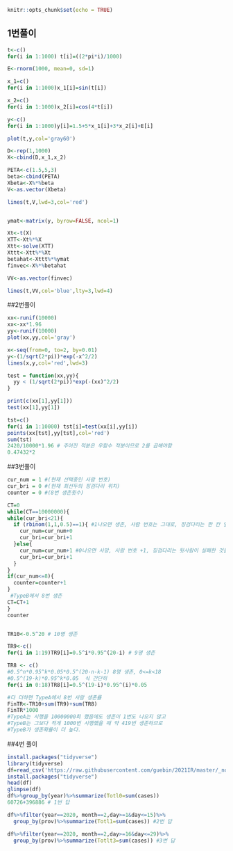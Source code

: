 ```r
knitr::opts_chunk$set(echo = TRUE)
```

## 1번풀이

```r
t<-c()
for(i in 1:1000) t[i]=((2*pi*i)/1000)

E<-rnorm(1000, mean=0, sd=1)

x_1=c()
for(i in 1:1000)x_1[i]=sin(t[i])

x_2=c()
for(i in 1:1000)x_2[i]=cos(4*t[i])

y<-c()
for(i in 1:1000)y[i]=1.5+5*x_1[i]+3*x_2[i]+E[i]

plot(t,y,col='gray60')

D<-rep(1,1000)
X<-cbind(D,x_1,x_2)

PETA<-c(1.5,5,3)
beta<-cbind(PETA)
Xbeta<-X%*%beta
V<-as.vector(Xbeta)

lines(t,V,lwd=3,col='red')


ymat<-matrix(y, byrow=FALSE, ncol=1)

Xt<-t(X)
XTT<-Xt%*%X
Xtt<-solve(XTT)
Xttt<-Xtt%*%Xt
betahat<-Xttt%*%ymat
finvec<-X%*%betahat

VV<-as.vector(finvec)

lines(t,VV,col='blue',lty=3,lwd=4)

```


##2번풀이
```r
xx<-runif(10000)
xx<-xx*1.96
yy<-runif(10000)
plot(xx,yy,col='gray')

x<-seq(from=0, to=2, by=0.01)
y<-(1/sqrt(2*pi))*exp(-x^2/2)
lines(x,y,col='red',lwd=3)

test = function(xx,yy){
  yy < (1/sqrt(2*pi))*exp(-(xx)^2/2)
}

print(c(xx[1],yy[1]))
test(xx[1],yy[1])

tst=c()
for(i in 1:10000) tst[i]=test(xx[i],yy[i])
points(xx[tst],yy[tst],col='red')
sum(tst)
2420/10000*1.96 # 주어진 적분은 우함수 적분이므로 2를 곱해야함
0.47432*2
```

##3번풀이
```r
cur_num = 1 #(현재 선택중인 사람 번호)
cur_bri = 0 #(현재 최선두의 징검다리 위치)
counter = 0 #(8번 생존횟수)

CT=0
while(CT==10000000){
while(cur_bri<21){
  if (rbinom(1,1,0.5)==1){ #1나오면 생존, 사람 번호는 그대로, 징검다리는 한 칸 앞
    cur_num=cur_num+0
    cur_bri=cur_bri+1
  }else{
    cur_num=cur_num+1 #0나오면 사망, 사람 번호 +1, 징검다리는 뒷사람이 실패한 것을 봤으므로 +1
    cur_bri=cur_bri+1
  }
}
if(cur_num<=8){
  counter=counter+1
}
 #TypeB에서 8번 생존
CT=CT+1
}
counter


TR10<-0.5^20 # 10명 생존

TR9<-c()
for(i in 1:19)TR9[i]=0.5^i*0.95^(20-i) # 9명 생존

TR8 <- c()
#0.5^n*0.95^k*0.05*0.5^(20-n-k-1) 8명 생존, 0<=k<18
#0.5^(19-k)*0.95^k*0.05  식 간단히
for(i in 0:18)TR8[i]=0.5^(19-i)*0.95^(i)*0.05

#다 더하면 TypeA에서 8번 사람 생존률
FinTR<-TR10+sum(TR9)+sum(TR8)
FinTR*1000
#TypeA는 시행을 10000000회 했음에도 생존이 1번도 나오지 않고
#TypeB는 그보다 적게 1000번 시행했을 때 약 419번 생존하므로
#TypeB가 생존확률이 더 높다.
```

##4번 풀이
```r
install.packages("tidyverse")
library(tidyverse)
df=read_csv('https://raw.githubusercontent.com/guebin/2021IR/master/_notebooks/covid19.csv')
install.packages("tidyverse")
head(df)
glimpse(df)
df%>%group_by(year)%>%summarize(Totl0=sum(cases))
60726+396886 # 1번 답

df%>%filter(year==2020, month==2,day>=1&day<=15)%>%
  group_by(prov)%>%summarize(Totl1=sum(cases)) #2번 답

df%>%filter(year==2020, month==2,day>=16&day<=29)%>%
  group_by(prov)%>%summarize(Totlt3=sum(cases)) #3번 답
```

